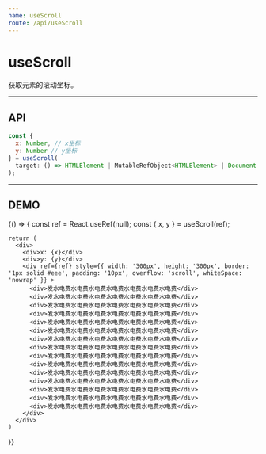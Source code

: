 ```yaml
---
name: useScroll
route: /api/useScroll
---
```



# useScroll #

获取元素的滚动坐标。

<hr />

## API ##
```jsx
const {
  x: Number, // x坐标
  y: Number // y坐标
} = useScroll(
  target: () => HTMLElement | MutableRefObject<HTMLElement> | Document | Window, // DOM 节点或者 Ref 对象	
);
```

<hr />

## DEMO ##

<Playground>
  {() => {
    const ref = React.useRef(null);
    const { x, y } = useScroll(ref);
  
    return (
      <div>
        <div>x: {x}</div>
        <div>y: {y}</div>
        <div ref={ref} style={{ width: '300px', height: '300px', border: '1px solid #eee', padding: '10px', overflow: 'scroll', whiteSpace: 'nowrap' }} >
          <div>发水电费水电费水电费水电费水电费水电费水电费</div>
          <div>发水电费水电费水电费水电费水电费水电费水电费</div>
          <div>发水电费水电费水电费水电费水电费水电费水电费</div>
          <div>发水电费水电费水电费水电费水电费水电费水电费</div>
          <div>发水电费水电费水电费水电费水电费水电费水电费</div>
          <div>发水电费水电费水电费水电费水电费水电费水电费</div>
          <div>发水电费水电费水电费水电费水电费水电费水电费</div>
          <div>发水电费水电费水电费水电费水电费水电费水电费</div>
          <div>发水电费水电费水电费水电费水电费水电费水电费</div>
          <div>发水电费水电费水电费水电费水电费水电费水电费</div>
          <div>发水电费水电费水电费水电费水电费水电费水电费</div>
          <div>发水电费水电费水电费水电费水电费水电费水电费</div>
          <div>发水电费水电费水电费水电费水电费水电费水电费</div>
          <div>发水电费水电费水电费水电费水电费水电费水电费</div>
          <div>发水电费水电费水电费水电费水电费水电费水电费</div>
        </div>
      </div>
    )
  }}
</Playground>


